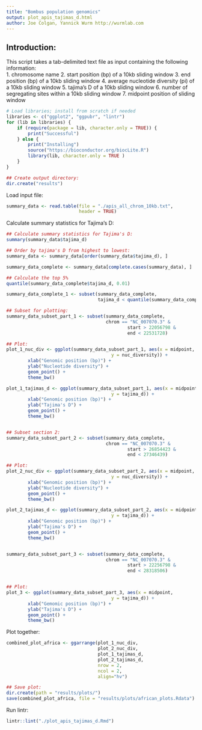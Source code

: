 ```yaml
---
title: "Bombus population genomics"
output: plot_apis_tajimas_d.html
author: Joe Colgan, Yannick Wurm http://wurmlab.com 
---
```


## Introduction:  
This script takes a tab-delimited text file as input containing the following information:  
1. chromosome name
2. start position (bp) of a 10kb sliding window
3. end position (bp) of a 10kb sliding window
4. average nucleotide diversity (pi) of a 10kb sliding window 
5. tajima's D of a 10kb sliding window
6. number of segregating sites within a 10kb sliding window
7. midpoint position of sliding window

```r
# Load libraries; install from scratch if needed
libraries <- c("ggplot2", "ggpubr", "lintr")
for (lib in libraries) {
    if (require(package = lib, character.only = TRUE)) {
        print("Successful")
    } else {
        print("Installing")
        source("https://bioconductor.org/biocLite.R")
        library(lib, character.only = TRUE )
    }
}

## Create output directory:
dir.create("results")
```

Load input file:

```r
summary_data <- read.table(file = "./apis_all_chrom_10kb.txt",
                           header = TRUE)
```

Calculate summary statistics for Tajima's D:

```r
## Calculate summary statistics for Tajima's D:
summary(summary_data$tajima_d)

## Order by tajima's D from highest to lowest:
summary_data <- summary_data[order(summary_data$tajima_d), ]

summary_data_complete <- summary_data[complete.cases(summary_data), ]

## Calculate the top 5%
quantile(summary_data_complete$tajima_d, 0.01)

summary_data_complete_1 <- subset(summary_data_complete,
                                  tajima_d < quantile(summary_data_complete$tajima_d, 0.01))

## Subset for plotting:
summary_data_subset_part_1 <- subset(summary_data_complete,
                                     chrom == "NC_007070.3" &
                                             start > 22056798 &
                                             end < 22531728)

## Plot:
plot_1_nuc_div <- ggplot(summary_data_subset_part_1, aes(x = midpoint,
                                       y = nuc_diversity)) +
        xlab("Genomic position (bp)") +
        ylab("Nucleotide diversity") +
        geom_point() +
        theme_bw()

plot_1_tajimas_d <- ggplot(summary_data_subset_part_1, aes(x = midpoint,
                                       y = tajima_d)) +
        xlab("Genomic position (bp)") +
        ylab("Tajima's D") +
        geom_point() +
        theme_bw()


## Subset section 2:
summary_data_subset_part_2 <- subset(summary_data_complete,
                                     chrom == "NC_007070.3" &
                                             start > 26854423 &
                                             end < 27346439)

## Plot:
plot_2_nuc_div <- ggplot(summary_data_subset_part_2, aes(x = midpoint,
                                       y = nuc_diversity)) +
        xlab("Genomic position (bp)") +
        ylab("Nucleotide diversity") +
        geom_point() +
        theme_bw()

plot_2_tajimas_d <- ggplot(summary_data_subset_part_2, aes(x = midpoint,
                                       y = tajima_d)) +
        xlab("Genomic position (bp)") +
        ylab("Tajima's D") +
        geom_point() +
        theme_bw()


summary_data_subset_part_3 <- subset(summary_data_complete,
                                     chrom == "NC_007070.3" &
                                             start > 22256798 &
                                             end < 28318506)


## Plot:
plot_3 <- ggplot(summary_data_subset_part_3, aes(x = midpoint,
                                       y = tajima_d)) +
        xlab("Gemomic position (bp)") +
        ylab("Tajima's D") +
        geom_point() +
        theme_bw()
```

Plot together:

```r
combined_plot_africa <- ggarrange(plot_1_nuc_div,
                                  plot_2_nuc_div,
                                  plot_1_tajimas_d,
                                  plot_2_tajimas_d,
                                  nrow = 2,
                                  ncol = 2,
                                  align="hv")

## Save plot:
dir.create(path = "results/plots/")
save(combined_plot_africa, file = "results/plots/african_plots.Rdata")
```

Run lintr: 

```r
lintr::lint("./plot_apis_tajimas_d.Rmd")
```